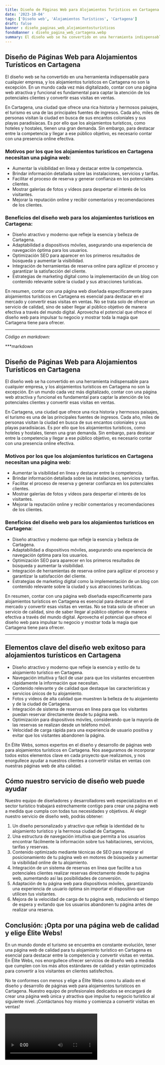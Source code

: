 ```yaml
---
title: Diseño de Páginas Web para Alojamientos Turísticos en Cartagena
date: '2023-10-04'
tags: ['Diseño web', 'Alojamientos Turísticos', 'Cartagena']
draft: false
banner : diseño_paginas_web_alojamientosturísticos
fondoBanner : diseño_pagina_web_cartagena.webp
summary: El diseño web se ha convertido en una herramienta indispensable para cualquier empresa, y los alojamientos turísticos en Cartagena no son la excepción. En un mundo cada vez más digitalizado, contar con una página web atractiva y funcional es fundamental para captar la atención de los potenciales clientes y convertir esas visitas en ventas.
---
```


## Diseño de Páginas Web para Alojamientos Turísticos en Cartagena

El diseño web se ha convertido en una herramienta indispensable para cualquier empresa, y los alojamientos turísticos en Cartagena no son la excepción. En un mundo cada vez más digitalizado, contar con una página web atractiva y funcional es fundamental para captar la atención de los potenciales clientes y convertir esas visitas en ventas.

En Cartagena, una ciudad que ofrece una rica historia y hermosos paisajes, el turismo es una de las principales fuentes de ingresos. Cada año, miles de personas visitan la ciudad en busca de sus encantos coloniales y sus playas paradisíacas. Es por ello que los alojamientos turísticos, como hoteles y hostales, tienen una gran demanda. Sin embargo, para destacar entre la competencia y llegar a ese público objetivo, es necesario contar con una presencia online efectiva.

### Motivos por los que los alojamientos turísticos en Cartagena necesitan una página web:

- Aumentar la visibilidad en línea y destacar entre la competencia.
- Brindar información detallada sobre las instalaciones, servicios y tarifas.
- Facilitar el proceso de reserva y generar confianza en los potenciales clientes.
- Mostrar galerías de fotos y vídeos para despertar el interés de los visitantes.
- Mejorar la reputación online y recibir comentarios y recomendaciones de los clientes.

### Beneficios del diseño web para los alojamientos turísticos en Cartagena:

- Diseño atractivo y moderno que refleje la esencia y belleza de Cartagena.
- Adaptabilidad a dispositivos móviles, asegurando una experiencia de navegación óptima para los usuarios.
- Optimización SEO para aparecer en los primeros resultados de búsqueda y aumentar la visibilidad.
- Integración de herramientas de reserva online para agilizar el proceso y garantizar la satisfacción del cliente.
- Estrategias de marketing digital como la implementación de un blog con contenido relevante sobre la ciudad y sus atracciones turísticas.

En resumen, contar con una página web diseñada específicamente para alojamientos turísticos en Cartagena es esencial para destacar en el mercado y convertir esas visitas en ventas. No se trata solo de ofrecer un servicio de calidad, sino de saber llegar al público objetivo de manera efectiva a través del mundo digital. Aprovecha el potencial que ofrece el diseño web para impulsar tu negocio y mostrar toda la magia que Cartagena tiene para ofrecer.

---

*Código en markdown:*

***markdown
## Diseño de Páginas Web para Alojamientos Turísticos en Cartagena

El diseño web se ha convertido en una herramienta indispensable para cualquier empresa, y los alojamientos turísticos en Cartagena no son la excepción. En un mundo cada vez más digitalizado, contar con una página web atractiva y funcional es fundamental para captar la atención de los potenciales clientes y convertir esas visitas en ventas.

En Cartagena, una ciudad que ofrece una rica historia y hermosos paisajes, el turismo es una de las principales fuentes de ingresos. Cada año, miles de personas visitan la ciudad en busca de sus encantos coloniales y sus playas paradisíacas. Es por ello que los alojamientos turísticos, como hoteles y hostales, tienen una gran demanda. Sin embargo, para destacar entre la competencia y llegar a ese público objetivo, es necesario contar con una presencia online efectiva.

### Motivos por los que los alojamientos turísticos en Cartagena necesitan una página web:

- Aumentar la visibilidad en línea y destacar entre la competencia.
- Brindar información detallada sobre las instalaciones, servicios y tarifas.
- Facilitar el proceso de reserva y generar confianza en los potenciales clientes.
- Mostrar galerías de fotos y vídeos para despertar el interés de los visitantes.
- Mejorar la reputación online y recibir comentarios y recomendaciones de los clientes.

### Beneficios del diseño web para los alojamientos turísticos en Cartagena:

- Diseño atractivo y moderno que refleje la esencia y belleza de Cartagena.
- Adaptabilidad a dispositivos móviles, asegurando una experiencia de navegación óptima para los usuarios.
- Optimización SEO para aparecer en los primeros resultados de búsqueda y aumentar la visibilidad.
- Integración de herramientas de reserva online para agilizar el proceso y garantizar la satisfacción del cliente.
- Estrategias de marketing digital como la implementación de un blog con contenido relevante sobre la ciudad y sus atracciones turísticas.

En resumen, contar con una página web diseñada específicamente para alojamientos turísticos en Cartagena es esencial para destacar en el mercado y convertir esas visitas en ventas. No se trata solo de ofrecer un servicio de calidad, sino de saber llegar al público objetivo de manera efectiva a través del mundo digital. Aprovecha el potencial que ofrece el diseño web para impulsar tu negocio y mostrar toda la magia que Cartagena tiene para ofrecer.
***


<GifSeo />

<Cta />

## Elementos clave del diseño web exitoso para alojamientos turísticos en Cartagena

- Diseño atractivo y moderno que refleje la esencia y estilo de tu alojamiento turístico en Cartagena.
- Navegación intuitiva y fácil de usar para que los visitantes encuentren rápidamente la información que necesitan.
- Contenido relevante y de calidad que destaque las características y servicios únicos de tu alojamiento.
- Fotos y videos de alta calidad que muestren la belleza de tu alojamiento y de la ciudad de Cartagena.
- Integración de sistema de reservas en línea para que los visitantes puedan reservar directamente desde tu página web.
- Optimización para dispositivos móviles, considerando que la mayoría de las reservas se realizan desde un teléfono móvil.
- Velocidad de carga rápida para una experiencia de usuario positiva y evitar que los visitantes abandonen la página.

En Élite Webs, somos expertos en el diseño y desarrollo de páginas web para alojamientos turísticos en Cartagena. Nos aseguramos de incorporar todos estos elementos clave en cada proyecto que realizamos, y nos enorgullece ayudar a nuestros clientes a convertir visitas en ventas con nuestras páginas web de alta calidad.

## Cómo nuestro servicio de diseño web puede ayudar

Nuestro equipo de diseñadores y desarrolladores web especializados en el sector turístico trabajará estrechamente contigo para crear una página web a medida que cumpla con todas tus necesidades y objetivos. Al elegir nuestro servicio de diseño web, podrás obtener:

1. Un diseño personalizado y atractivo que refleje la identidad de tu alojamiento turístico y la hermosa ciudad de Cartagena.
2. Una estructura de navegación intuitiva que permita a los usuarios encontrar fácilmente la información sobre tus habitaciones, servicios, tarifas y reservas.
3. Contenido optimizado mediante técnicas de SEO para mejorar el posicionamiento de tu página web en motores de búsqueda y aumentar la visibilidad online de tu alojamiento.
4. Integración de un sistema de reservas en línea que facilite a tus potenciales clientes realizar reservas directamente desde tu página web, aumentando así las posibilidades de conversión.
5. Adaptación de tu página web para dispositivos móviles, garantizando una experiencia de usuario óptima sin importar el dispositivo que utilicen tus visitantes.
6. Mejora de la velocidad de carga de tu página web, reduciendo el tiempo de espera y evitando que los usuarios abandonen tu página antes de realizar una reserva.

## Conclusión: ¡Opta por una página web de calidad y elige Élite Webs!

En un mundo donde el turismo se encuentra en constante evolución, tener una página web de calidad para tu alojamiento turístico en Cartagena es esencial para destacar entre la competencia y convertir visitas en ventas. En Élite Webs, nos enorgullece ofrecer servicios de diseño web a medida que cumplen con los más altos estándares de calidad y están optimizados para convertir a los visitantes en clientes satisfechos.

No te conformes con menos y elige a Élite Webs como tu aliado en el diseño y desarrollo de páginas web para alojamientos turísticos en Cartagena. Nuestro equipo de profesionales dedicados se encargará de crear una página web única y atractiva que impulse tu negocio turístico al siguiente nivel. ¡Contáctanos hoy mismo y comienza a convertir visitas en ventas!

<Video />

<CtaBot job='Alojamientos Turísticos' city='Cartagena'/>

<Gmaps query='Cartagena+españa+maps' />